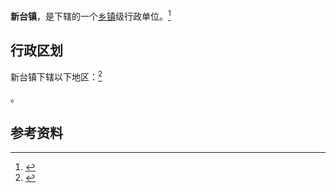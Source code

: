 {{中国乡级行政区|21/03/21/110/000}}

'''新台镇'''，是{{PRC admin/fullname|21/03/21/110/000|3}}下辖的一个[[乡镇|乡镇]]级行政单位。<ref>{{PRC admin/ref sgc|{{PRC admin/parent|21/03/21/110/000}}}}</ref>

== 行政区划 ==

新台镇下辖以下地区：<ref>{{PRC admin/ref sgc|21/03/21/110/000}}</ref>

{{PRC admin/children|21/03/21/110/000}}。

== 参考资料 ==

{{reflist}}

{{行政区划小作品}}
{{PRC admin/navcat|21/03/21/110/000}}